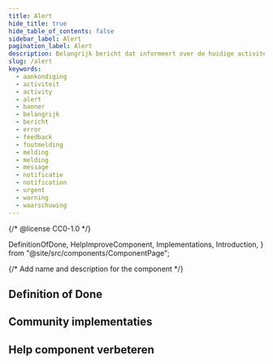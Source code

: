 ```yaml
---
title: Alert
hide_title: true
hide_table_of_contents: false
sidebar_label: Alert
pagination_label: Alert
description: Belangrijk bericht dat informeert over de huidige activiteit van de gebruiker.
slug: /alert
keywords:
  - aankondiging
  - activiteit
  - activity
  - alert
  - banner
  - belangrijk
  - bericht
  - error
  - feedback
  - foutmelding
  - melding
  - melding
  - message
  - notificatie
  - notification
  - urgent
  - warning
  - waarschuwing
---
```


{/* @license CC0-1.0 */}

  DefinitionOfDone,
  HelpImproveComponent,
  Implementations,
  Introduction,
} from "@site/src/components/ComponentPage";

{/* Add name and description for the component */}


<Introduction component={component} headingLevel={1} description={description} />

## Definition of Done

<DefinitionOfDone component={component} headingLevel={3} />

## Community implementaties

<Implementations component={component} headingLevel={3} />

## Help component verbeteren

<HelpImproveComponent component={component} headingLevel={3} />
